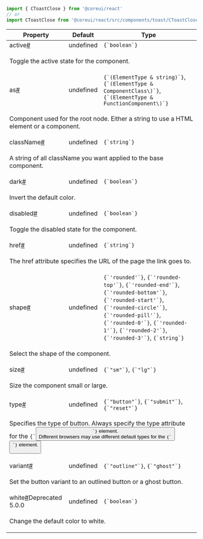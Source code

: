 
```jsx
import { CToastClose } from '@coreui/react'
// or
import CToastClose from '@coreui/react/src/components/toast/CToastClose'
```

<div className="table-responsive table-api border rounded mb-3">
  <table className="table">
    <thead>
      <tr>
        <th>Property</th>
        <th>Default</th>
        <th>Type</th>
      </tr>
    </thead>
    <tbody>
      <tr id="ctoastclose-active">
        <td className="text-primary fw-semibold">active<a href="#ctoastclose-active" aria-label="CToastClose active permalink" className="anchor-link after">#</a></td>
        <td>undefined</td>
        <td><code>{`boolean`}</code></td>
      </tr>
      <tr>
        <td colSpan="3">
          <p>Toggle the active state for the component.</p>
        </td>
      </tr>
      <tr id="ctoastclose-as">
        <td className="text-primary fw-semibold">as<a href="#ctoastclose-as" aria-label="CToastClose as permalink" className="anchor-link after">#</a></td>
        <td>undefined</td>
        <td><code>{`(ElementType & string)`}</code>, <code>{`(ElementType & ComponentClass\<any, any>)`}</code>, <code>{`(ElementType & FunctionComponent\<any>)`}</code></td>
      </tr>
      <tr>
        <td colSpan="3">
          <p>Component used for the root node. Either a string to use a HTML element or a component.</p>
        </td>
      </tr>
      <tr id="ctoastclose-className">
        <td className="text-primary fw-semibold">className<a href="#ctoastclose-className" aria-label="CToastClose className permalink" className="anchor-link after">#</a></td>
        <td>undefined</td>
        <td><code>{`string`}</code></td>
      </tr>
      <tr>
        <td colSpan="3">
          <p>A string of all className you want applied to the base component.</p>
        </td>
      </tr>
      <tr id="ctoastclose-dark">
        <td className="text-primary fw-semibold">dark<a href="#ctoastclose-dark" aria-label="CToastClose dark permalink" className="anchor-link after">#</a></td>
        <td>undefined</td>
        <td><code>{`boolean`}</code></td>
      </tr>
      <tr>
        <td colSpan="3">
          <p>Invert the default color.</p>
        </td>
      </tr>
      <tr id="ctoastclose-disabled">
        <td className="text-primary fw-semibold">disabled<a href="#ctoastclose-disabled" aria-label="CToastClose disabled permalink" className="anchor-link after">#</a></td>
        <td>undefined</td>
        <td><code>{`boolean`}</code></td>
      </tr>
      <tr>
        <td colSpan="3">
          <p>Toggle the disabled state for the component.</p>
        </td>
      </tr>
      <tr id="ctoastclose-href">
        <td className="text-primary fw-semibold">href<a href="#ctoastclose-href" aria-label="CToastClose href permalink" className="anchor-link after">#</a></td>
        <td>undefined</td>
        <td><code>{`string`}</code></td>
      </tr>
      <tr>
        <td colSpan="3">
          <p>The href attribute specifies the URL of the page the link goes to.</p>
        </td>
      </tr>
      <tr id="ctoastclose-shape">
        <td className="text-primary fw-semibold">shape<a href="#ctoastclose-shape" aria-label="CToastClose shape permalink" className="anchor-link after">#</a></td>
        <td>undefined</td>
        <td><code>{`'rounded'`}</code>, <code>{`'rounded-top'`}</code>, <code>{`'rounded-end'`}</code>, <code>{`'rounded-bottom'`}</code>, <code>{`'rounded-start'`}</code>, <code>{`'rounded-circle'`}</code>, <code>{`'rounded-pill'`}</code>, <code>{`'rounded-0'`}</code>, <code>{`'rounded-1'`}</code>, <code>{`'rounded-2'`}</code>, <code>{`'rounded-3'`}</code>, <code>{`string`}</code></td>
      </tr>
      <tr>
        <td colSpan="3">
          <p>Select the shape of the component.</p>
        </td>
      </tr>
      <tr id="ctoastclose-size">
        <td className="text-primary fw-semibold">size<a href="#ctoastclose-size" aria-label="CToastClose size permalink" className="anchor-link after">#</a></td>
        <td>undefined</td>
        <td><code>{`"sm"`}</code>, <code>{`"lg"`}</code></td>
      </tr>
      <tr>
        <td colSpan="3">
          <p>Size the component small or large.</p>
        </td>
      </tr>
      <tr id="ctoastclose-type">
        <td className="text-primary fw-semibold">type<a href="#ctoastclose-type" aria-label="CToastClose type permalink" className="anchor-link after">#</a></td>
        <td>undefined</td>
        <td><code>{`"button"`}</code>, <code>{`"submit"`}</code>, <code>{`"reset"`}</code></td>
      </tr>
      <tr>
        <td colSpan="3">
          <p>Specifies the type of button. Always specify the type attribute for the <code>{`<button>`}</code> element.<br />
Different browsers may use different default types for the <code>{`<button>`}</code> element.</p>
        </td>
      </tr>
      <tr id="ctoastclose-variant">
        <td className="text-primary fw-semibold">variant<a href="#ctoastclose-variant" aria-label="CToastClose variant permalink" className="anchor-link after">#</a></td>
        <td>undefined</td>
        <td><code>{`"outline"`}</code>, <code>{`"ghost"`}</code></td>
      </tr>
      <tr>
        <td colSpan="3">
          <p>Set the button variant to an outlined button or a ghost button.</p>
        </td>
      </tr>
      <tr id="ctoastclose-white">
        <td className="text-primary fw-semibold">white<a href="#ctoastclose-white" aria-label="CToastClose white permalink" className="anchor-link after">#</a><span className="badge bg-danger">Deprecated 5.0.0</span></td>
        <td>undefined</td>
        <td><code>{`boolean`}</code></td>
      </tr>
      <tr>
        <td colSpan="3">
          <p>Change the default color to white.</p>
        </td>
      </tr>
    </tbody>
  </table>
</div>

